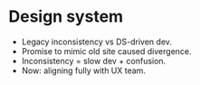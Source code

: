 

<Columns columns={2}>

<Column>
<CentralContent>

# Design system

</CentralContent>
</Column>
<Column>
<CentralContent>
    <Hourglass className="w-72 h-72" />
</CentralContent>
</Column>
</Columns>

<Notes>

- Legacy inconsistency vs DS-driven dev.
- Promise to mimic old site caused divergence.
- Inconsistency = slow dev + confusion.
- Now: aligning fully with UX team.

</Notes>